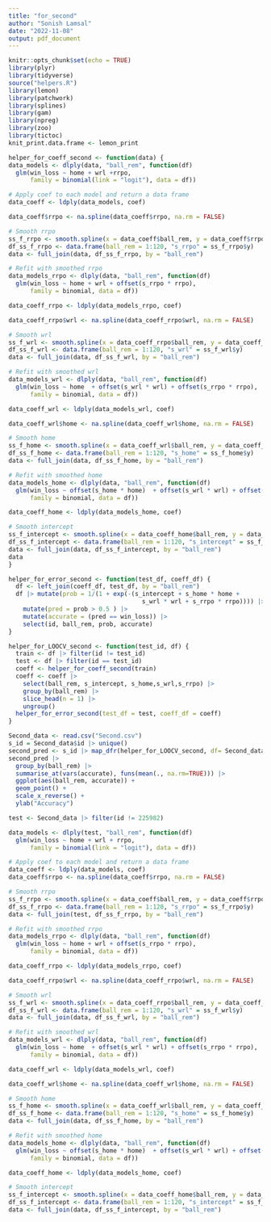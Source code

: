 ```yaml
---
title: "for_second"
author: "Sonish Lamsal"
date: "2022-11-08"
output: pdf_document
---
```


```r
knitr::opts_chunk$set(echo = TRUE)
library(plyr)
library(tidyverse)
source("helpers.R")
library(lemon)
library(patchwork)
library(splines)
library(gam)
library(npreg)
library(zoo)
library(tictoc)
knit_print.data.frame <- lemon_print
```

```r
helper_for_coeff_second <- function(data) {
data_models <- dlply(data, "ball_rem", function(df) 
  glm(win_loss ~ home + wrl +rrpo,
      family = binomial(link = "logit"), data = df))

# Apply coef to each model and return a data frame
data_coeff <- ldply(data_models, coef)

data_coeff$rrpo <- na.spline(data_coeff$rrpo, na.rm = FALSE)

# Smooth rrpo
ss_f_rrpo <- smooth.spline(x = data_coeff$ball_rem, y = data_coeff$rrpo, cv = TRUE)
df_ss_f_rrpo <- data.frame(ball_rem = 1:120, "s_rrpo" = ss_f_rrpo$y)
data <- full_join(data, df_ss_f_rrpo, by = "ball_rem")

# Refit with smoothed rrpo
data_models_rrpo <- dlply(data, "ball_rem", function(df)
  glm(win_loss ~ home + wrl + offset(s_rrpo * rrpo),
      family = binomial, data = df))

data_coeff_rrpo <- ldply(data_models_rrpo, coef)

data_coeff_rrpo$wrl <- na.spline(data_coeff_rrpo$wrl, na.rm = FALSE)

# Smooth wrl
ss_f_wrl <- smooth.spline(x = data_coeff_rrpo$ball_rem, y = data_coeff_rrpo$wrl, cv = TRUE)
df_ss_f_wrl <- data.frame(ball_rem = 1:120, "s_wrl" = ss_f_wrl$y)
data <- full_join(data, df_ss_f_wrl, by = "ball_rem")

# Refit with smoothed wrl
data_models_wrl <- dlply(data, "ball_rem", function(df)
  glm(win_loss ~ home  + offset(s_wrl * wrl) + offset(s_rrpo * rrpo),
      family = binomial, data = df))

data_coeff_wrl <- ldply(data_models_wrl, coef)

data_coeff_wrl$home <- na.spline(data_coeff_wrl$home, na.rm = FALSE)

# Smooth home
ss_f_home <- smooth.spline(x = data_coeff_wrl$ball_rem, y = data_coeff_wrl$home, cv = TRUE)
df_ss_f_home <- data.frame(ball_rem = 1:120, "s_home" = ss_f_home$y)
data <- full_join(data, df_ss_f_home, by = "ball_rem")

# Refit with smoothed home
data_models_home <- dlply(data, "ball_rem", function(df)
  glm(win_loss ~ offset(s_home * home)  + offset(s_wrl * wrl) + offset(s_rrpo * rrpo),
      family = binomial, data = df))

data_coeff_home <- ldply(data_models_home, coef)

# Smooth intercept
ss_f_intercept <- smooth.spline(x = data_coeff_home$ball_rem, y = data_coeff_home$`(Intercept)`, cv = TRUE)
df_ss_f_intercept <- data.frame(ball_rem = 1:120, "s_intercept" = ss_f_intercept$y)
data <- full_join(data, df_ss_f_intercept, by = "ball_rem")
data
}

helper_for_error_second <- function(test_df, coeff_df) {
  df <- left_join(coeff_df, test_df, by = "ball_rem")
  df |> mutate(prob = 1/(1 + exp(-(s_intercept + s_home * home +
                                     s_wrl * wrl + s_rrpo * rrpo)))) |> 
    mutate(pred = prob > 0.5 ) |> 
    mutate(accurate = (pred == win_loss)) |> 
    select(id, ball_rem, prob, accurate)
}

helper_for_LOOCV_second <- function(test_id, df) {
  train <- df |> filter(id != test_id)
  test <- df |> filter(id == test_id)
  coeff <- helper_for_coeff_second(train)
  coeff <- coeff |> 
    select(ball_rem, s_intercept, s_home,s_wrl,s_rrpo) |> 
    group_by(ball_rem) |> 
    slice_head(n = 1) |> 
    ungroup()
  helper_for_error_second(test_df = test, coeff_df = coeff)
}
```

```r
Second_data <- read.csv("Second.csv")
s_id = Second_data$id |> unique()
second_pred <- s_id |> map_dfr(helper_for_LOOCV_second, df= Second_data)
second_pred |> 
  group_by(ball_rem) |> 
  summarise_at(vars(accurate), funs(mean(., na.rm=TRUE))) |> 
  ggplot(aes(ball_rem, accurate)) +
  geom_point() +
  scale_x_reverse() +
  ylab("Accuracy")
```


```r
test <- Second_data |> filter(id != 225982)

data_models <- dlply(test, "ball_rem", function(df) 
  glm(win_loss ~ home + wrl + rrpo,
      family = binomial(link = "logit"), data = df))

# Apply coef to each model and return a data frame
data_coeff <- ldply(data_models, coef)
data_coeff$rrpo <- na.spline(data_coeff$rrpo, na.rm = FALSE)

# Smooth rrpo
ss_f_rrpo <- smooth.spline(x = data_coeff$ball_rem, y = data_coeff$rrpo, cv = TRUE)
df_ss_f_rrpo <- data.frame(ball_rem = 1:120, "s_rrpo" = ss_f_rrpo$y)
data <- full_join(test, df_ss_f_rrpo, by = "ball_rem")

# Refit with smoothed rrpo
data_models_rrpo <- dlply(data, "ball_rem", function(df)
  glm(win_loss ~ home + wrl + offset(s_rrpo * rrpo),
      family = binomial, data = df))

data_coeff_rrpo <- ldply(data_models_rrpo, coef)

data_coeff_rrpo$wrl <- na.spline(data_coeff_rrpo$wrl, na.rm = FALSE)

# Smooth wrl
ss_f_wrl <- smooth.spline(x = data_coeff_rrpo$ball_rem, y = data_coeff_rrpo$wrl, cv = TRUE)
df_ss_f_wrl <- data.frame(ball_rem = 1:120, "s_wrl" = ss_f_wrl$y)
data <- full_join(data, df_ss_f_wrl, by = "ball_rem")

# Refit with smoothed wrl
data_models_wrl <- dlply(data, "ball_rem", function(df)
  glm(win_loss ~ home  + offset(s_wrl * wrl) + offset(s_rrpo * rrpo),
      family = binomial, data = df))

data_coeff_wrl <- ldply(data_models_wrl, coef)

data_coeff_wrl$home <- na.spline(data_coeff_wrl$home, na.rm = FALSE)

# Smooth home
ss_f_home <- smooth.spline(x = data_coeff_wrl$ball_rem, y = data_coeff_wrl$home, cv = TRUE)
df_ss_f_home <- data.frame(ball_rem = 1:120, "s_home" = ss_f_home$y)
data <- full_join(data, df_ss_f_home, by = "ball_rem")

# Refit with smoothed home
data_models_home <- dlply(data, "ball_rem", function(df)
  glm(win_loss ~ offset(s_home * home)  + offset(s_wrl * wrl) + offset(s_rrpo * rrpo),
      family = binomial, data = df))

data_coeff_home <- ldply(data_models_home, coef)

# Smooth intercept
ss_f_intercept <- smooth.spline(x = data_coeff_home$ball_rem, y = data_coeff_home$`(Intercept)`, cv = TRUE)
df_ss_f_intercept <- data.frame(ball_rem = 1:120, "s_intercept" = ss_f_intercept$y)
data <- full_join(data, df_ss_f_intercept, by = "ball_rem")
```









